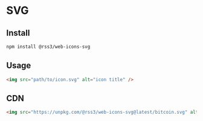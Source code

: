 # SVG

## Install

```bash
npm install @rss3/web-icons-svg
```

## Usage

```html
<img src="path/to/icon.svg" alt="icon title" />
```

## CDN

```html
<img src="https://unpkg.com/@rss3/web-icons-svg@latest/bitcoin.svg" alt="icon title" />
```

